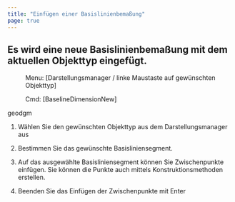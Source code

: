 ```yaml
---
title: "Einfügen einer Basislinienbemaßung"
page: true
---
```

## Es wird eine neue Basislinienbema&#223;ung mit dem aktuellen Objekttyp eingef&#252;gt.
 <Menu> Menu: [Darstellungsmanager / linke Maustaste auf gewünschten Objekttyp] </Menu> 
<GeoDesigner> <Menu> Cmd: [BaselineDimensionNew] </Menu> 

 <Placeholder>geodgm</Placeholder> </GeoDesigner>

1. W&#228;hlen Sie den gew&#252;nschten Objekttyp aus dem Darstellungsmanager aus

2. Bestimmen Sie das gew&#252;nschte Basisliniensegment.

3. Auf das ausgew&#228;hlte Basisliniensegment k&#246;nnen Sie Zwischenpunkte einf&#252;gen. Sie k&#246;nnen die Punkte auch mittels Konstruktionsmethoden erstellen.

4. Beenden Sie das Einf&#252;gen der Zwischenpunkte mit <Border>Enter</Border> 



